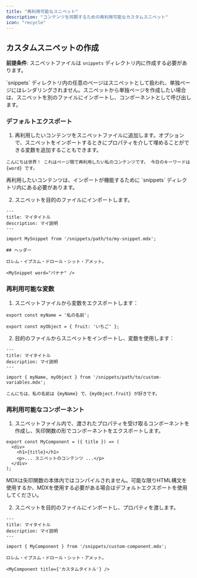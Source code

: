 ```yaml
---
title: "再利用可能なスニペット"
description: "コンテンツを同期するための再利用可能なカスタムスニペット"
icon: "recycle"
---
```



<SnippetIntro />

## カスタムスニペットの作成

**前提条件**: スニペットファイルは `snippets` ディレクトリ内に作成する必要があります。

<Note>
  `snippets` ディレクトリ内の任意のページはスニペットとして扱われ、単独ページにはレンダリングされません。スニペットから単独ページを作成したい場合は、スニペットを別のファイルにインポートし、コンポーネントとして呼び出します。
</Note>

### デフォルトエクスポート

1. 再利用したいコンテンツをスニペットファイルに追加します。オプションで、スニペットをインポートするときにプロパティを介して埋めることができる変数を追加することもできます。

```mdx snippets/my-snippet.mdx
こんにちは世界！ これはページ間で再利用したい私のコンテンツです。 今日のキーワードは {word} です。
```

<Warning>
  再利用したいコンテンツは、インポートが機能するために `snippets` ディレクトリ内にある必要があります。
</Warning>

2. スニペットを目的のファイルにインポートします。

```mdx destination-file.mdx
---
title: マイタイトル
description: マイ説明
---

import MySnippet from '/snippets/path/to/my-snippet.mdx';

## ヘッダー

ロレム・イプスム・ドロール・シット・アメット。

<MySnippet word="バナナ" />
```

### 再利用可能な変数

1. スニペットファイルから変数をエクスポートします：

```mdx snippets/path/to/custom-variables.mdx
export const myName = '私の名前';

export const myObject = { fruit: 'いちご' };
```

2. 目的のファイルからスニペットをインポートし、変数を使用します：

```mdx destination-file.mdx
---
title: マイタイトル
description: マイ説明
---

import { myName, myObject } from '/snippets/path/to/custom-variables.mdx';

こんにちは、私の名前は {myName} で、{myObject.fruit} が好きです。
```

### 再利用可能なコンポーネント

1. スニペットファイル内で、渡されたプロパティを受け取るコンポーネントを作成し、矢印関数の形でコンポーネントをエクスポートします。

```mdx snippets/custom-component.mdx
export const MyComponent = ({ title }) => (
  <div>
    <h1>{title}</h1>
    <p>... スニペットのコンテンツ ...</p>
  </div>
);
```

<Warning>
  MDXは矢印関数の本体内ではコンパイルされません。可能な限りHTML構文を使用するか、MDXを使用する必要がある場合はデフォルトエクスポートを使用してください。
</Warning>

2. スニペットを目的のファイルにインポートし、プロパティを渡します。

```mdx destination-file.mdx
---
title: マイタイトル
description: マイ説明
---

import { MyComponent } from '/snippets/custom-component.mdx';

ロレム・イプスム・ドロール・シット・アメット。

<MyComponent title={'カスタムタイトル'} />
```